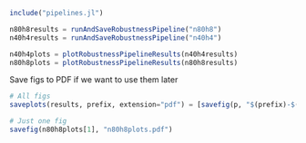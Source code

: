 ```{julia}
include("pipelines.jl")
```



```{julia}
n80h8results = runAndSaveRobustnessPipeline("n80h8")
n40h4results = runAndSaveRobustnessPipeline("n40h4")
```



```{julia}
n40h4plots = plotRobustnessPipelineResults(n40h4results)
n80h8plots = plotRobustnessPipelineResults(n80h8results)
```



Save figs to PDF if we want to use them later

```{julia}
# All figs
saveplots(results, prefix, extension="pdf") = [savefig(p, "$(prefix)-$(i).$(extension)") for (i, p) in enumerate(results)]

# Just one fig
savefig(n80h8plots[1], "n80h8plots.pdf")
```